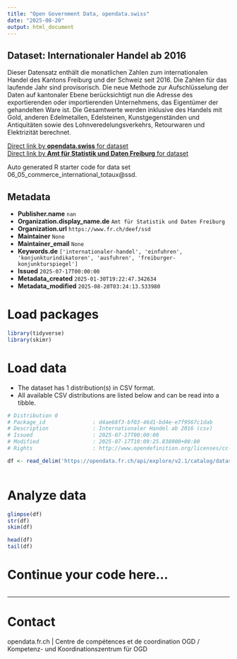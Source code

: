 ```yaml
---
title: "Open Government Data, opendata.swiss"
date: "2025-08-20"
output: html_document
---
```


## Dataset: Internationaler Handel ab 2016

Dieser Datensatz enthält die monatlichen Zahlen zum internationalen Handel des Kantons Freiburg und der Schweiz seit 2016. Die Zahlen für das laufende Jahr sind provisorisch. Die neue Methode zur Aufschlüsselung der Daten auf kantonaler Ebene berücksichtigt nun die Adresse des exportierenden oder importierenden Unternehmens, das Eigentümer der gehandelten Ware ist. Die Gesamtwerte werden inklusive des Handels mit Gold, anderen Edelmetallen, Edelsteinen, Kunstgegenständen und Antiquitäten sowie des Lohnveredelungsverkehrs, Retourwaren und Elektrizität berechnet.

[Direct link by **opendata.swiss** for dataset](https://opendata.swiss/de/dataset/internationaler-handel-ab-2016)<br>
[Direct link by **Amt für Statistik und Daten Freiburg** for dataset](https://opendata.fr.ch/explore/dataset/06_05_commerce_international_totaux/)

Auto generated R starter code for data set 06_05_commerce_international_totaux@ssd.

## Metadata

- **Publisher.name** `nan`
- **Organization.display_name.de** `Amt für Statistik und Daten Freiburg`
- **Organization.url** `https://www.fr.ch/deef/ssd`
- **Maintainer** `None`
- **Maintainer_email** `None`
- **Keywords.de** `['internationaler-handel', 'einfuhren', 'konjunkturindikatoren', 'ausfuhren', 'freiburger-konjunkturspiegel']`
- **Issued** `2025-07-17T00:00:00`
- **Metadata_created** `2025-01-30T19:22:47.342634`
- **Metadata_modified** `2025-08-20T03:24:13.533980`


# Load packages

```r

library(tidyverse)
library(skimr)

```

# Load data

-   The dataset has 1 distribution(s) in CSV format.
-   All available CSV distributions are listed below and can be read into a tibble.

```r

# Distribution 0
# Package_id               : d4ae68f3-bf03-46d1-bd4e-e7f9567c1dab
# Description              : Internationaler Handel ab 2016 (csv)
# Issued                   : 2025-07-17T00:00:00
# Modified                 : 2025-07-17T10:09:25.838000+00:00
# Rights                   : http://www.opendefinition.org/licenses/cc-by-sa

df <- read_delim('https://opendata.fr.ch/api/explore/v2.1/catalog/datasets/06_05_commerce_international_totaux/exports/csv?use_labels=true')



```

# Analyze data

```r

glimpse(df)
str(df)
skim(df)

head(df)
tail(df)

```

# Continue your code here...

```r

```

------------------------------------------------------------------------

# Contact

opendata.fr.ch | Centre de compétences et de coordination OGD / Kompetenz- und Koordinationszentrum für OGD
